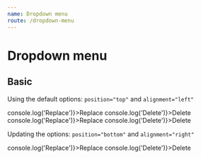 ```yaml
---
name: Dropdown menu
route: /dropdown-menu
---
```




# Dropdown menu

## Basic

Using the default options: `position="top"` and `alignment="left"`

<Playground>
  <Root>
    <Row>
      <Col>
        <span />
      </Col>
      <Col>
        <DropdownMenu label={'Actions'} position="top">
          <MenuItem onClick={() => console.log('Replace')}>Replace</MenuItem>
          <MenuItem onClick={() => console.log('Delete')}>Delete</MenuItem>
        </DropdownMenu>
      </Col>
      <Col>
        <DropdownMenu label={'Disabled menu'} position="top" alignment="right" disabled>
          <MenuItem onClick={() => console.log('Replace')}>Replace</MenuItem>
          <MenuItem onClick={() => console.log('Delete')}>Delete</MenuItem>
        </DropdownMenu>
      </Col>
    </Row>
  </Root>
</Playground>

Updating the options: `position="bottom"` and `alignment="right"`

<Playground>
  <Root>
    <Row>
      <Col>
        <span />
      </Col>
      <Col>
        <DropdownMenu label={'Actions'} position="bottom" alignment="right">
          <MenuItem onClick={() => console.log('Replace')}>Replace</MenuItem>
          <MenuItem onClick={() => console.log('Delete')}>Delete</MenuItem>
        </DropdownMenu>
      </Col>
      <Col>
        <span />
      </Col>
    </Row>
  </Root>
</Playground>
